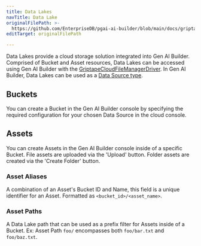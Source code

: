 ```yaml
---
title: Data Lakes
navTitle: Data Lake
originalFilePath: >-
  https://github.com/EnterpriseDB/pgai-ai-builder/blob/main/docs/griptape-cloud/data-lakes/data-lakes.md
editTarget: originalFilePath

---
```


Data Lakes provide a cloud storage solution integrated into Gen AI Builder. Comprised of Bucket and Asset resources, Data Lakes can be accessed using Gen AI Builder with the [GriptapeCloudFileManagerDriver](https://github.com/griptape-ai/griptape/blob/main/griptape/drivers/file_manager/griptape_cloud_file_manager_driver.py). In Gen AI Builder, Data Lakes can be used as a [Data Source type](/edb-postgres-ai/ai-factory/gen-ai/builder/libraries/data-sources/create-data-source.mdx#gen-ai-builder-data-lake).

## Buckets

You can create a Bucket in the Gen AI Builder console by specifying the required configuration for your chosen Data Source in the cloud console.

## Assets

You can create Assets in the Gen AI Builder console inside of a specific Bucket. File assets are uploaded via the 'Upload' button. Folder assets are created via the 'Create Folder' button.

### Asset Aliases

A combination of an Asset's Bucket ID and Name, this field is a unique identifier for an Asset. Formatted as `<bucket_id>/<asset_name>`.

### Asset Paths

A Data Lake path that can be used as a prefix filter for Assets inside of a Bucket. Ex: Asset Path `foo/` encompasses both `foo/bar.txt` and `foo/baz.txt`.
